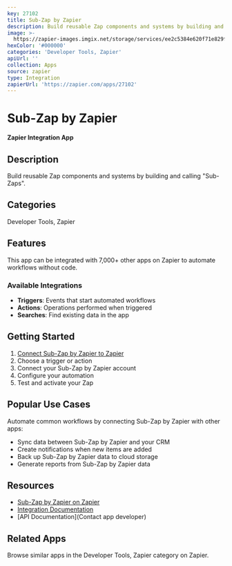 ```yaml
---
key: 27102
title: Sub-Zap by Zapier
description: Build reusable Zap components and systems by building and calling "Sub-Zaps".
image: >-
  https://zapier-images.imgix.net/storage/services/ee2c5384e620f71e829f10fb061356a5.png?auto=format%2Ccompress&ixlib=python-3.0.0&q=50
hexColor: '#000000'
categories: 'Developer Tools, Zapier'
apiUrl: ''
collection: Apps
source: zapier
type: Integration
zapierUrl: 'https://zapier.com/apps/27102'
---
```

# Sub-Zap by Zapier

**Zapier Integration App**

## Description

Build reusable Zap components and systems by building and calling "Sub-Zaps".

## Categories

Developer Tools, Zapier

## Features

This app can be integrated with 7,000+ other apps on Zapier to automate workflows without code.

### Available Integrations

- **Triggers**: Events that start automated workflows
- **Actions**: Operations performed when triggered
- **Searches**: Find existing data in the app

## Getting Started

1. [Connect Sub-Zap by Zapier to Zapier](https://zapier.com/apps/27102)
2. Choose a trigger or action
3. Connect your Sub-Zap by Zapier account
4. Configure your automation
5. Test and activate your Zap

## Popular Use Cases

Automate common workflows by connecting Sub-Zap by Zapier with other apps:

- Sync data between Sub-Zap by Zapier and your CRM
- Create notifications when new items are added
- Back up Sub-Zap by Zapier data to cloud storage
- Generate reports from Sub-Zap by Zapier data

## Resources

- [Sub-Zap by Zapier on Zapier](https://zapier.com/apps/27102)
- [Integration Documentation](https://zapier.com/apps/27102/integrations)
- [API Documentation](Contact app developer)

## Related Apps

Browse similar apps in the Developer Tools, Zapier category on Zapier.
